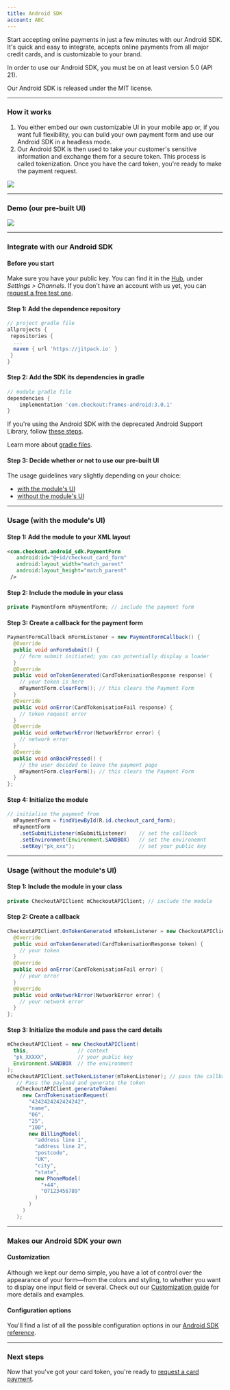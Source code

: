 ```yaml
--- 
title: Android SDK
account: ABC
---
```


Start accepting online payments in just a few minutes with our Android SDK. It's quick and easy to integrate, accepts online payments from all major credit cards, and is customizable to your brand.

<TipBox variant="note" title="Minimum requirements">

In order to use our Android SDK, you must be on at least version 5.0 (API 21).

</TipBox>

<TipBox variant="info" >

Our Android SDK is released under the MIT license.

</TipBox>

---

### How it works

1. You either embed our own customizable UI in your mobile app or, if you want full flexibility, you can build your own payment form and use our Android SDK in a headless mode.
2. Our Android SDK is then used to take your customer's sensitive information and exchange them for a secure token. This process is called tokenization. Once you have the card token, you're ready to make the payment request.

<img src="/docs/Integrate/SDKS/Android SDK/Android.png" withFullscreenPreview/>

---

### Demo (our pre-built UI)

<img maxWidth={170} src="/docs/Integrate/SDKS/Android SDK/android-demo.gif" />

---

### Integrate with our Android SDK

#### Before you start

Make sure you have your public key. You can find it in the [Hub](https://hub.checkout.com/), under _Settings > Channels_. If you don't have an account with us yet, you can [request a free test one](https://www.checkout.com/get-test-account).

#### Step 1: Add the dependence repository

```groovy
// project gradle file
allprojects {
 repositories {
  ...
  maven { url 'https://jitpack.io' }
 }
}
```

#### Step 2: Add the SDK its dependencies in gradle

```groovy
// module gradle file
dependencies {
    implementation 'com.checkout:frames-android:3.0.1'
}
```

<TipBox variant="info" >

If you're using the Android SDK with the deprecated Android Support Library, follow [these steps](https://github.com/checkout/frames-android/blob/master/readme-docs/archive/readme-v2-releases.md#releases-up-to-220).

</TipBox>

<TipBox variant="success" >

Learn more about [gradle files](https://developer.android.com/studio/build).

</TipBox>

#### Step 3: Decide whether or not to use our pre-built UI

The usage guidelines vary slightly depending on your choice:

- [with the module's UI](/integrate/sd-ks/android-sdk#Usage_(with_the_module's_UI))
- [without the module's UI](/integrate/sd-ks/android-sdk#Usage_(without_the_module's_UI))

---

### Usage (with the module's UI)

#### Step 1: Add the module to your XML layout

```xml
<com.checkout.android_sdk.PaymentForm
   android:id="@+id/checkout_card_form"
   android:layout_width="match_parent"
   android:layout_height="match_parent"
 />
```

#### Step 2: Include the module in your class

```java
private PaymentForm mPaymentForm; // include the payment form
```

#### Step 3: Create a callback for the payment form

```java
PaymentFormCallback mFormListener = new PaymentFormCallback() {
  @Override
  public void onFormSubmit() {
    // form submit initiated; you can potentially display a loader
  }
  @Override
  public void onTokenGenerated(CardTokenisationResponse response) {
    // your token is here
    mPaymentForm.clearForm(); // this clears the Payment Form
  }
  @Override
  public void onError(CardTokenisationFail response) {
    // token request error
  }
  @Override
  public void onNetworkError(NetworkError error) {
    // network error
  }
  @Override
  public void onBackPressed() {
    // the user decided to leave the payment page
    mPaymentForm.clearForm(); // this clears the Payment Form
  }
};
```

#### Step 4: Initialize the module

```java
// initialise the payment from
  mPaymentForm = findViewById(R.id.checkout_card_form);
  mPaymentForm
    .setSubmitListener(mSubmitListener)    // set the callback
    .setEnvironment(Environment.SANDBOX)   // set the environemnt
    .setKey("pk_xxx");                     // set your public key
```

---

### Usage (without the module's UI)

#### Step 1: Include the module in your class

```java
private CheckoutAPIClient mCheckoutAPIClient; // include the module
```

#### Step 2: Create a callback

```java
CheckoutAPIClient.OnTokenGenerated mTokenListener = new CheckoutAPIClient.OnTokenGenerated() {
  @Override
  public void onTokenGenerated(CardTokenisationResponse token) {
    // your token
  }
  @Override
  public void onError(CardTokenisationFail error) {
    // your error
  }
  @Override
  public void onNetworkError(NetworkError error) {
    // your network error
  }
};
```

#### Step 3: Initialize the module and pass the card details

```java
mCheckoutAPIClient = new CheckoutAPIClient(
  this,                // context
  "pk_XXXXX",          // your public key
  Environment.SANDBOX  // the environment
);
mCheckoutAPIClient.setTokenListener(mTokenListener); // pass the callback
   // Pass the payload and generate the token
   mCheckoutAPIClient.generateToken(
     new CardTokenisationRequest(
       "4242424242424242",
       "name",
       "06",
       "25",
       "100",
       new BillingModel(
         "address line 1",
         "address line 2",
         "postcode",
         "UK",
         "city",
         "state",
         new PhoneModel(
           "+44",
           "07123456789"
         )
       )
     )
   );
```
---

### Makes our Android SDK your own

#### Customization

Although we kept our demo simple, you have a lot of control over the appearance of your form—from the colors and styling, to whether you want to display one input field or several. Check out our [Customization guide](/integrate/sdks/android-sdk/customization-guide) for more details and examples.

#### Configuration options

You'll find a list of all the possible configuration options in our [Android SDK reference](/integrate/sdks/android-sdk/reference).

---

### Next steps

Now that you've got your card token, you're ready to [request a card payment](/payments/accept-payments/request-a-card-payment).
